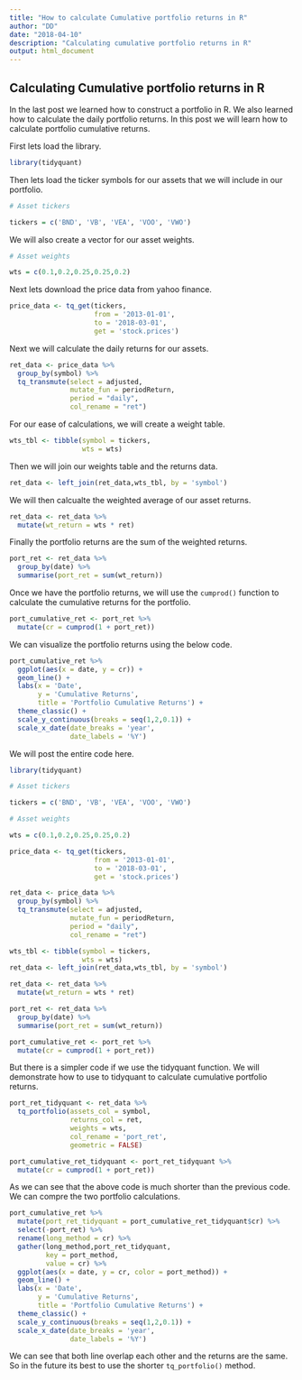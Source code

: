 ```yaml
---
title: "How to calculate Cumulative portfolio returns in R"
author: "DD"
date: "2018-04-10"
description: "Calculating cumulative portfolio returns in R"
output: html_document
---
```


## Calculating Cumulative portfolio returns in R

In the last post we learned how to construct a portfolio in R. We also learned how to calculate the daily portfolio returns. In this post we will learn how to calculate portfolio cumulative returns.

First lets load the library.

```r

library(tidyquant)

```

Then lets load the ticker symbols for our assets that we will include in our portfolio.

```r
# Asset tickers

tickers = c('BND', 'VB', 'VEA', 'VOO', 'VWO')

```

We will also create a vector for our asset weights.

```r
# Asset weights

wts = c(0.1,0.2,0.25,0.25,0.2)


```

Next lets download the price data from yahoo finance.

```r

price_data <- tq_get(tickers,
                     from = '2013-01-01',
                     to = '2018-03-01',
                     get = 'stock.prices')

```

Next we will calculate the daily returns for our assets.

```r

ret_data <- price_data %>%
  group_by(symbol) %>%
  tq_transmute(select = adjusted,
               mutate_fun = periodReturn,
               period = "daily",
               col_rename = "ret")

```

For our ease of calculations, we will create a weight table.

```r

wts_tbl <- tibble(symbol = tickers,
                  wts = wts)

```

Then we will join our weights table and the returns data.

```r

ret_data <- left_join(ret_data,wts_tbl, by = 'symbol')

```

We will then calcualte the weighted average of our asset returns.

```r

ret_data <- ret_data %>%
  mutate(wt_return = wts * ret)

```

Finally the portfolio returns are the sum of the weighted returns.

```r

port_ret <- ret_data %>%
  group_by(date) %>%
  summarise(port_ret = sum(wt_return))

```

Once we have the portfolio returns, we will use the `cumprod()` function to calculate the cumulative returns for the portfolio.

```r

port_cumulative_ret <- port_ret %>%
  mutate(cr = cumprod(1 + port_ret))

```

We can visualize the portfolio returns using the below code.

```r

port_cumulative_ret %>%
  ggplot(aes(x = date, y = cr)) +
  geom_line() +
  labs(x = 'Date',
       y = 'Cumulative Returns',
       title = 'Portfolio Cumulative Returns') +
  theme_classic() +
  scale_y_continuous(breaks = seq(1,2,0.1)) +
  scale_x_date(date_breaks = 'year',
               date_labels = '%Y')

```

We will post the entire code here.

```r

library(tidyquant)

# Asset tickers

tickers = c('BND', 'VB', 'VEA', 'VOO', 'VWO')

# Asset weights

wts = c(0.1,0.2,0.25,0.25,0.2)

price_data <- tq_get(tickers,
                     from = '2013-01-01',
                     to = '2018-03-01',
                     get = 'stock.prices')

ret_data <- price_data %>%
  group_by(symbol) %>%
  tq_transmute(select = adjusted,
               mutate_fun = periodReturn,
               period = "daily",
               col_rename = "ret")

wts_tbl <- tibble(symbol = tickers,
                  wts = wts)
ret_data <- left_join(ret_data,wts_tbl, by = 'symbol')

ret_data <- ret_data %>%
  mutate(wt_return = wts * ret)

port_ret <- ret_data %>%
  group_by(date) %>%
  summarise(port_ret = sum(wt_return))

port_cumulative_ret <- port_ret %>%
  mutate(cr = cumprod(1 + port_ret))

```

But there is a simpler code if we use the tidyquant function. We will demonstrate how to use to tidyquant to calculate cumulative portfolio returns.

```r

port_ret_tidyquant <- ret_data %>%
  tq_portfolio(assets_col = symbol,
               returns_col = ret,
               weights = wts,
               col_rename = 'port_ret',
               geometric = FALSE)

port_cumulative_ret_tidyquant <- port_ret_tidyquant %>%
  mutate(cr = cumprod(1 + port_ret))

```

As we can see that the above code is much shorter than the previous code. We can compre the two portfolio calculations.

```r

port_cumulative_ret %>%
  mutate(port_ret_tidyquant = port_cumulative_ret_tidyquant$cr) %>%
  select(-port_ret) %>%
  rename(long_method = cr) %>%
  gather(long_method,port_ret_tidyquant,
         key = port_method,
         value = cr) %>%
  ggplot(aes(x = date, y = cr, color = port_method)) +
  geom_line() +
  labs(x = 'Date',
       y = 'Cumulative Returns',
       title = 'Portfolio Cumulative Returns') +
  theme_classic() +
  scale_y_continuous(breaks = seq(1,2,0.1)) +
  scale_x_date(date_breaks = 'year',
               date_labels = '%Y')

```

We can see that both line overlap each other and the returns are the same. So in the future its best to use the shorter `tq_portfolio()` method.

